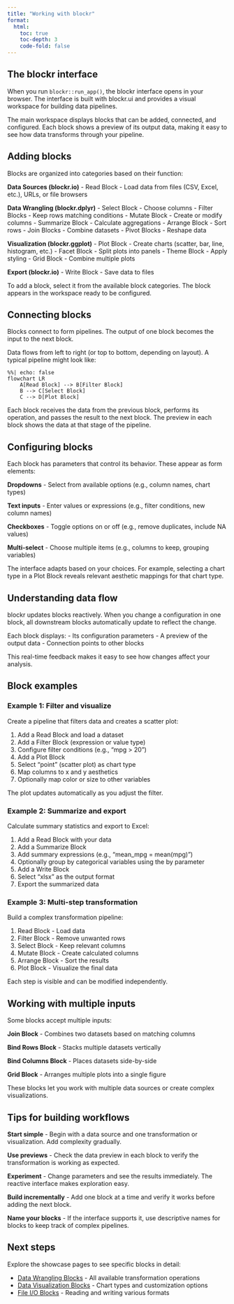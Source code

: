 ```yaml
---
title: "Working with blockr"
format:
  html:
    toc: true
    toc-depth: 3
    code-fold: false
---
```


## The blockr interface

When you run `blockr::run_app()`, the blockr interface opens in your browser. The interface is built with blockr.ui and provides a visual workspace for building data pipelines.

The main workspace displays blocks that can be added, connected, and configured. Each block shows a preview of its output data, making it easy to see how data transforms through your pipeline.

## Adding blocks

Blocks are organized into categories based on their function:

**Data Sources (blockr.io)**
- Read Block - Load data from files (CSV, Excel, etc.), URLs, or file browsers

**Data Wrangling (blockr.dplyr)**
- Select Block - Choose columns
- Filter Blocks - Keep rows matching conditions
- Mutate Block - Create or modify columns
- Summarize Block - Calculate aggregations
- Arrange Block - Sort rows
- Join Blocks - Combine datasets
- Pivot Blocks - Reshape data

**Visualization (blockr.ggplot)**
- Plot Block - Create charts (scatter, bar, line, histogram, etc.)
- Facet Block - Split plots into panels
- Theme Block - Apply styling
- Grid Block - Combine multiple plots

**Export (blockr.io)**
- Write Block - Save data to files

To add a block, select it from the available block categories. The block appears in the workspace ready to be configured.

## Connecting blocks

Blocks connect to form pipelines. The output of one block becomes the input to the next block.

Data flows from left to right (or top to bottom, depending on layout). A typical pipeline might look like:

```mermaid
%%| echo: false
flowchart LR
    A[Read Block] --> B[Filter Block]
    B --> C[Select Block]
    C --> D[Plot Block]
```

Each block receives the data from the previous block, performs its operation, and passes the result to the next block. The preview in each block shows the data at that stage of the pipeline.

## Configuring blocks

Each block has parameters that control its behavior. These appear as form elements:

**Dropdowns** - Select from available options (e.g., column names, chart types)

**Text inputs** - Enter values or expressions (e.g., filter conditions, new column names)

**Checkboxes** - Toggle options on or off (e.g., remove duplicates, include NA values)

**Multi-select** - Choose multiple items (e.g., columns to keep, grouping variables)

The interface adapts based on your choices. For example, selecting a chart type in a Plot Block reveals relevant aesthetic mappings for that chart type.

## Understanding data flow

blockr updates blocks reactively. When you change a configuration in one block, all downstream blocks automatically update to reflect the change.

Each block displays:
- Its configuration parameters
- A preview of the output data
- Connection points to other blocks

This real-time feedback makes it easy to see how changes affect your analysis.

## Block examples

### Example 1: Filter and visualize

Create a pipeline that filters data and creates a scatter plot:

1. Add a Read Block and load a dataset
2. Add a Filter Block (expression or value type)
3. Configure filter conditions (e.g., "mpg > 20")
4. Add a Plot Block
5. Select "point" (scatter plot) as chart type
6. Map columns to x and y aesthetics
7. Optionally map color or size to other variables

The plot updates automatically as you adjust the filter.

### Example 2: Summarize and export

Calculate summary statistics and export to Excel:

1. Add a Read Block with your data
2. Add a Summarize Block
3. Add summary expressions (e.g., "mean_mpg = mean(mpg)")
4. Optionally group by categorical variables using the by parameter
5. Add a Write Block
6. Select "xlsx" as the output format
7. Export the summarized data

### Example 3: Multi-step transformation

Build a complex transformation pipeline:

1. Read Block - Load data
2. Filter Block - Remove unwanted rows
3. Select Block - Keep relevant columns
4. Mutate Block - Create calculated columns
5. Arrange Block - Sort the results
6. Plot Block - Visualize the final data

Each step is visible and can be modified independently.

## Working with multiple inputs

Some blocks accept multiple inputs:

**Join Block** - Combines two datasets based on matching columns

**Bind Rows Block** - Stacks multiple datasets vertically

**Bind Columns Block** - Places datasets side-by-side

**Grid Block** - Arranges multiple plots into a single figure

These blocks let you work with multiple data sources or create complex visualizations.

## Tips for building workflows

**Start simple** - Begin with a data source and one transformation or visualization. Add complexity gradually.

**Use previews** - Check the data preview in each block to verify the transformation is working as expected.

**Experiment** - Change parameters and see the results immediately. The reactive interface makes exploration easy.

**Build incrementally** - Add one block at a time and verify it works before adding the next block.

**Name your blocks** - If the interface supports it, use descriptive names for blocks to keep track of complex pipelines.

## Next steps

Explore the showcase pages to see specific blocks in detail:

- [Data Wrangling Blocks](showcase/dplyr.qmd) - All available transformation operations
- [Data Visualization Blocks](showcase/ggplot.qmd) - Chart types and customization options
- [File I/O Blocks](showcase/io.qmd) - Reading and writing various formats
